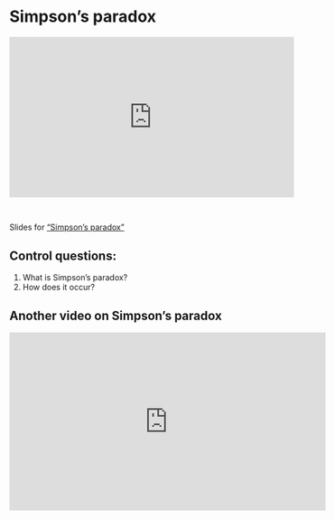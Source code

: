 # Simpson's paradox

::: {style="padding:56.25% 0 0 0;position:relative;"}
<iframe src="https://player.vimeo.com/video/1067344863?badge=0&amp;autopause=0&amp;player_id=0&amp;app_id=58479" frameborder="0" allow="autoplay; fullscreen; picture-in-picture; clipboard-write; encrypted-media" style="position:absolute;top:0;left:0;width:100%;height:100%;" title="Simpson&#39;s paradox">

</iframe>
:::

```{=html}
<script src="https://player.vimeo.com/api/player.js"></script>
```

<br>

Slides for ["Simpson's paradox"](video-pdfs/5/simpsons_paradox.pdf)

## Control questions:

1.  What is Simpson's paradox?
2.  How does it occur?

## Another video on Simpson's paradox

<iframe width="560" height="315" src="https://www.youtube.com/embed/ebEkn-BiW5k?si=ZAFRlp3qMYQzxTtg" title="YouTube video player" frameborder="0" allow="accelerometer; autoplay; clipboard-write; encrypted-media; gyroscope; picture-in-picture; web-share" referrerpolicy="strict-origin-when-cross-origin" allowfullscreen>

</iframe>
